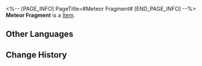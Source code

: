 <%-- [PAGE_INFO]
PageTitle=#Meteor Fragment#
[END_PAGE_INFO] --%>
{{Item Infobox
|id          = 250001
|image       = Item Meteor Fragment.png
|type        = 
|invCategory = 
|rarity      = 1
|effect      = 
|description = 
}}
'''Meteor Fragment''' is a [[Item]].

==Other Languages==
{{Other Languages
|en   = Meteor Fragment
|zhs  = 流星碎片
|zht  = 流星碎片
|ja   = 流星の欠片
|ko   = 유성 조각
|es   = Fragmento de meteorito
|fr   = Fragment de météorite
|ru   = Осколок метеорита
|th   = ชิ้นส่วนดาวตก
|vi   = Mảnh Sao Băng
|de   = Fragment eines Meteoriten
|id   = Potongan Meteor
|pt   = Fragmento de Meteoro
}}

==Change History==
{{Change History|1.1}}